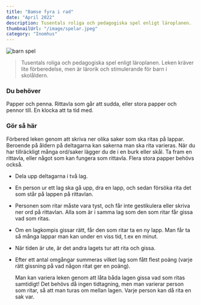 ```yaml
---
title: "Bamse fyra i rad"
date: "April 2022"
description: Tusentals roliga och pedagogiska spel enligt läroplanen.  En person ur ett lag ska gå upp.
thumbnailUrl: "/image/spelar.jpeg"
category: "Inomhus"
---
```


![barn spel](/image/spelar.jpeg)

> Tusentals roliga och pedagogiska spel enligt läroplanen. Leken kräver lite förberedelse, men är lärorik och stimulerande för barn i skolåldern.

### Du behöver

Papper och penna. Rittavla som går att sudda, eller stora papper och pennor till. En klocka att ta tid med.

### Gör så här

Förbered leken genom att skriva ner olika saker som ska ritas på lappar. Beroende på åldern på deltagarna kan sakerna man ska rita varieras. När du har tillräckligt många ord/saker lägger du de i en burk eller skål. Ta fram en rittavla, eller något som kan fungera som rittavla. Flera stora papper behövs också.

- Dela upp deltagarna i två lag.
- En person ur ett lag ska gå upp, dra en lapp, och sedan försöka rita det som står på lappen på rittavlan.
- Personen som ritar måste vara tyst, och får inte gestikulera eller skriva ner ord på rittavlan. Alla som är i samma lag som den som ritar får gissa vad som ritas.
- Om en lagkompis gissar rätt, får den som ritar ta en ny lapp. Man får ta så många lappar man kan under en viss tid, t.ex en minut.
- När tiden är ute, är det andra lagets tur att rita och gissa.
- Efter ett antal omgångar summeras vilket lag som fått flest poäng (varje rätt gissning på vad någon ritat ger en poäng).

  Man kan variera leken genom att låta båda lagen gissa vad som ritas samtidigt! Det behövs då ingen tidtagning, men man varierar person som ritar, så att man turas om mellan lagen. Varje person kan då rita en sak var.
